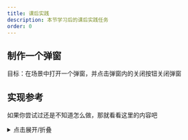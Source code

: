 ```yaml
---
title: 课后实践
description: 本节学习后的课后实践任务
order: 0
---
```


## 制作一个弹窗

目标：在场景中打开一个弹窗，并点击弹窗内的关闭按钮关闭弹窗

## 实现参考

如果你尝试过还是不知道怎么做，那就看看这里的内容吧

<details>
	<summary>点击展开/折叠</summary>

    ### 项目 assets 结构

<Files
	items={[
		{ type: "file", name: "Main.scene" },
		{ type: "file", name: "Main.ts" },
		{
			type: "folder",
			name: "resources",
			children: [
				{
					type: "folder",
					name: "Module",
					children: [
						{
							type: "folder",
							name: "Window",
							children: [
								{ type: "file", name: "ResourcesWindow.ts" },
								{ type: "file", name: "ResourcesWindow.prefab" },
							],
						},
					],
				},
			],
		},
	]}
/>

### 实现步骤

{/* prettier-ignore */}
<Stepper>
  <StepperItem title="步骤 1: 挂载 Main.ts">
    将 Main.ts 组件的父类修改为 `mk.StaticViewBase`，将其挂载到 Main.scene 中的 Canvas 节点上，这样生命周期回调就可以被正常调用
  </StepperItem>
  <StepperItem title="Step 2: 实现 ResourcesWindow.ts">
    1. 将 ResourcesWindow.ts 组件的父类修改为 `mk.ViewBase`，将其挂载到 ResourcesWindow.prefab 预制体上
    2. 在 ResourcesWindow.ts 内新建一个按钮回调函数，内部使用 `mk.uiManage.close` 关闭自身
    3. 在预制体内新建一个按钮，设置按钮回调函数为上一步创建的函数
  </StepperItem>
  <StepperItem title="步骤 3: 打开弹窗">
    1. 在 Main.ts 的 open 回调中使用 `mk.uiManage.regis` 注册 ResourcesWindow 模块
        ```ts
        mk.uiManage.regis(ResourcesWindow, "Module/Window/ResourcesWindow", this, {
            loadConfig: {
                bundleStr: "resources",
            },
        });
        ```
    2. 在下一行使用 `mk.uiManage.open` 打开 ResourcesWindow 模块
  </StepperItem>
</Stepper>

当你完成以上步骤，运行场景后应该会看到 ResourcesWindow 预制体被成功加载，并且点击按钮会关闭 ResourcesWindow

</details>
